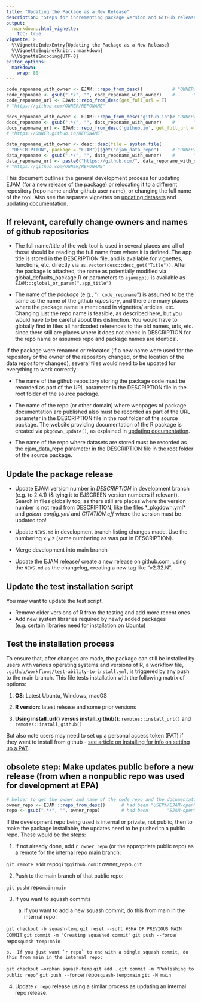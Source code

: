 ```yaml
---
title: "Updating the Package as a New Release"
description: "Steps for incrementing package version and GitHub releases"
output: 
  rmarkdown::html_vignette:
    toc: true
vignette: >
  %\VignetteIndexEntry{Updating the Package as a New Release}
  %\VignetteEngine{knitr::rmarkdown}
  %\VignetteEncoding{UTF-8}
editor_options:
  markdown:
    wrap: 80
---
```



```r

code_reponame_with_owner <- EJAM:::repo_from_desc()           # "OWNER/REPONAME"
code_reponame <- gsub(".*/", "", code_reponame_with_owner)    #       "REPONAME"
code_reponame_url <- EJAM:::repo_from_desc(get_full_url = T)   
# "https://github.com/OWNER/REPONAME"

docs_reponame_with_owner <- EJAM:::repo_from_desc('github.io')# "OWNER/REPONAME"
docs_reponame <- gsub(".*/", "", docs_reponame_with_owner)    #       "REPONAME"
docs_reponame_url <- EJAM:::repo_from_desc('github.io', get_full_url = T) 
# "https://OWNER.github.io/REPONAME"

data_reponame_with_owner <- desc::desc(file = system.file(
  "DESCRIPTION", package = "EJAM"))$get("ejam_data_repo")     # "OWNER/REPONAME"
data_reponame <- gsub(".*/", "", data_reponame_with_owner)    #       "REPONAME"
data_reponame_url <- paste0("https://github.com/", data_reponame_with_owner) 
# "https://github.com/OWNER/REPONAME"
```

This document outlines the general development process for updating EJAM (for a new release of the package) or relocating it to a different repository (repo name and/or github user name), or changing the full name of the tool. Also see the separate vignettes on [updating datasets](dev-update-datasets.html) and [updating documentation](dev-update-documentation.html).

## If relevant, carefully change owners and names of github repositories

- The full name/title of the web tool is used in several places and all of those should be reading the full name from where it is defined. The app title is stored in the DESCRIPTION file, and is available for vignettes, functions, etc. directly via `as.vector(desc::desc_get("Title"))`. After the package is attached, the name as potentially modified via global_defaults_package.R or parameters to `ejamapp()` is available as `EJAM:::global_or_param(".app_title")`

- The name of the *package* (e.g., "`r code_reponame`") is assumed to be the same as the name of the github *repository*, and there are many places where the package name is mentioned in vignettes/ articles, etc. Changing just the repo name is feasible, as described here, but you would have to be careful about this distinction. You would have to globally find in files all hardcoded references to the old names, urls, etc. since there still are places where it does not check in DESCRIPTION for the repo name or assumes repo and package names are identical.

If the package were renamed or relocated (if a new name were used for the repository or the owner of the repository changed, or the location of the data repository changed), several files would need to be updated for everything to work correctly:

- The name of the github repository storing the package code must be recorded as part of the URL parameter in the DESCRIPTION file in the root folder of the source package.

- The name of the repo (or other domain) where webpages of package documentation are published also must be recorded as part of the URL parameter in the DESCRIPTION file in the root folder of the source package. The website providing documentation of the R package is created via `pkgdown_update()`, as explained in [updating documentation](dev-update-documentation.html).

- The name of the repo where datasets are stored must be recorded as the ejam_data_repo parameter in the DESCRIPTION file in the root folder of the source package.

## Update the package release

-   Update EJAM version number in *DESCRIPTION* in development branch (e.g. to 2.4.1) (& tying it to EJSCREEN version numbers if relevant). Search in files globally too, as there still are places where the version number is not read from DESCRIPTION, like the files *_pkgdown.yml* and *golem-config.yml* and *CITATION.cff* where the version must be updated too!

-   Update `NEWS.md` in development branch listing changes made. Use the numbering x.y.z (same numbering as was put in DESCRIPTION).

-   Merge development into main branch

-   Update the EJAM release/ create a new release on github.com, using the `NEWS.md` as the changelog, creating a new tag like "v2.32.N". 

## Update the test installation script

You may want to update the test script.

-   Remove older versions of R from the testing and add more recent ones
-   Add new system libraries required by newly added packages (e.g. certain libraries need for installation on Ubuntu)

## Test the installation process

To ensure that, after changes are made, the package can still be installed by users with various operating systems and versions of R, a workflow file, `.github/workflows/test-ability-to-install.yml`, is triggered by any push to the main branch. This file tests installation with the following matrix of options:

1.  **OS**: Latest Ubuntu, Windows, macOS

2.  **R version**: latest release and some prior versions

3.  **Using install_url() versus install_github()**: `remotes::install_url()` and `remotes::install_github()`

But also note users may need to set up a personal access token (PAT) if they want to install from github - [see article on installing for info on setting up a PAT](installing.html).


## obsolete step: Make updates public before a new release (from when a nonpublic repo was used for development at EPA)

```r
# helper to get the owner and name of the code repo and the documentation repo as specified in the DESCRIPTION file
owner_repo <- EJAM:::repo_from_desc()      # had been "USEPA/EJAM-open"
repo <- gsub(".*/", "", owner_repo)        # had been       "EJAM-open"

```
If the development repo being used is internal or private, not public, then to make the package installable, the updates need to be pushed to a public repo. These would be the steps:

1. If not already done, add `r owner_repo` (or the appropriate public repo) as a remote for the internal repo main branch:

`    git remote add `r repo` git@github.com:`r owner_repo`.git`

2.  Push to the main branch of that public repo:

`    git push `r repo` main:main`

3.  If you want to squash commits

    a.  If you want to add a new squash commit, do this from main in the internal repo:

`    git checkout -b squash-temp`
`    git reset --soft #SHA OF PREVIOUS MAIN COMMIT`
`    git commit -m "Creating squashed commit"`
`    git push --force `r repo` squash-temp:main`

    b.  If you just want `r repo` to end with a single squash commit, do this from main in the internal repo:

`    git checkout –orphan squash-temp`
`    git add .`
`    git commit -m "Publishing to public repo"`
`    git push --force `r repo` squash-temp:main`
`    git -M main`

4.  Update `r repo` release using a similar process as updating an internal repo release.
